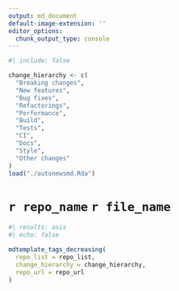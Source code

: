 ```yaml
---
output: md_document
default-image-extension: ''
editor_options: 
  chunk_output_type: console
---
```


```r
#| include: false

change_hierarchy <- c(
  "Breaking changes",
  "New features",
  "Bug fixes",
  "Refactorings",
  "Performance",
  "Build",
  "Tests",
  "CI",
  "Docs",
  "Style",
  "Other changes"
)
load("./autonewsmd.Rda")
```

# `r repo_name` `r file_name`

```r
#| results: asis
#| echo: false

mdtemplate_tags_decreasing(
  repo_list = repo_list,
  change_hierarchy = change_hierarchy,
  repo_url = repo_url
)
```


